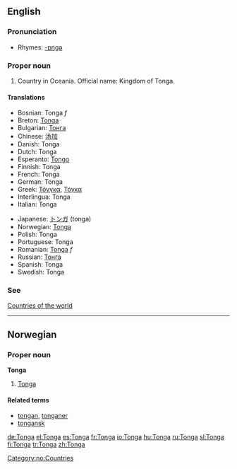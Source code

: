 ==English==

===Pronunciation===
*Rhymes: [[Rhymes:English:-ɒŋɡə|-ɒŋɡə]]

===Proper noun===

# Country in Oceania. Official name: Kingdom of Tonga.

====Translations====
{{top}}
*Bosnian: Tonga ''f''
*Breton: [[Tonga]]
*Bulgarian: [[Тонга]]
*Chinese: [[汤加]]
*Danish: Tonga
*Dutch: Tonga
*Esperanto: [[Tongo]]
*Finnish: Tonga
*French: Tonga
*German: Tonga
*Greek: [[Τόνγκα]], [[Τόγκα]]
*Interlingua: Tonga
*Italian: Tonga
{{mid}}
*Japanese: [[トンガ]] (tonga)
*Norwegian: [[#Norwegian|Tonga]]
*Polish: Tonga
*Portuguese: Tonga
*Romanian: [[Tonga]] ''f''
*Russian: [[Тонга]]
*Spanish: Tonga
*Swedish: Tonga
{{bottom}}

===See===
[[Countries of the world]]

----
==Norwegian==
===Proper noun===
[[Category:no:Countries]]
'''Tonga'''
#[[#English|Tonga]]
====Related terms====
*[[tongan]], [[tonganer]]
*[[tongansk]]

[[de:Tonga]]
[[el:Tonga]]
[[es:Tonga]]
[[fr:Tonga]]
[[io:Tonga]]
[[hu:Tonga]]
[[ru:Tonga]]
[[sl:Tonga]]
[[fi:Tonga]]
[[tr:Tonga]]
[[zh:Tonga]]